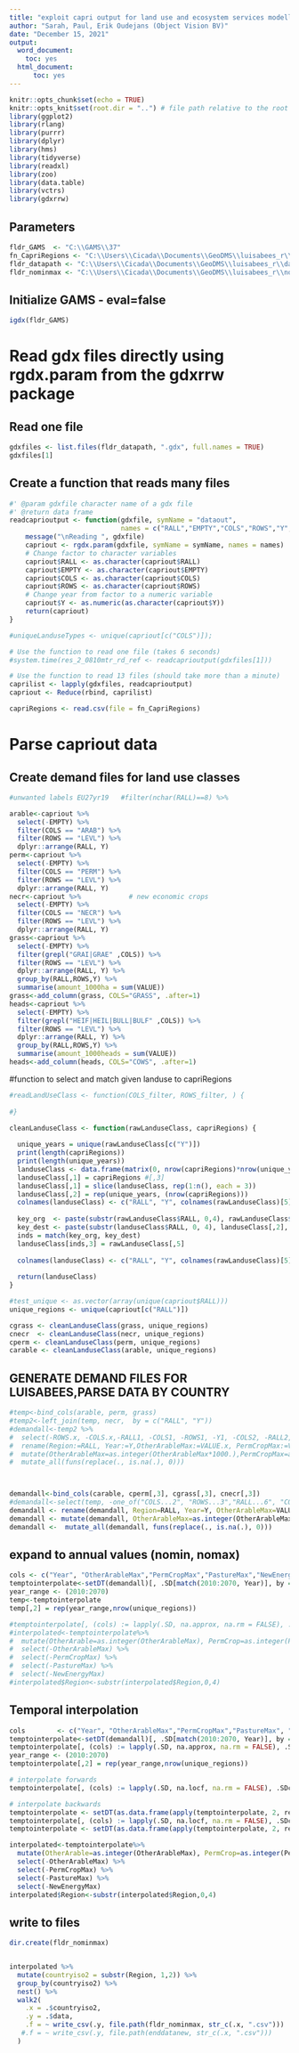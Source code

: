 ```yaml
---
title: "exploit capri output for land use and ecosystem services modelling"
author: "Sarah, Paul, Erik Oudejans (Object Vision BV)"
date: "December 15, 2021"
output:
  word_document: 
    toc: yes
  html_document: 
      toc: yes
---
```


```r
knitr::opts_chunk$set(echo = TRUE)
knitr::opts_knit$set(root.dir = "..") # file path relative to the root of the project directory
library(ggplot2)
library(rlang)
library(purrr)
library(dplyr)
library(hms)
library(tidyverse)
library(readxl)
library(zoo)
library(data.table)
library(vctrs)
library(gdxrrw)

```

## Parameters
```r

fldr_GAMS  <- "C:\\GAMS\\37"
fn_CapriRegions <- "C:\\Users\\Cicada\\Documents\\GeoDMS\\luisabees_r\\data\\CapriRegions.csv"
fldr_datapath <- "C:\\Users\\Cicada\\Documents\\GeoDMS\\luisabees_r\\data"           # input
fldr_nominmax <- "C:\\Users\\Cicada\\Documents\\GeoDMS\\luisabees_r\\nominmax"       # output

```

## Initialize GAMS - eval=false
```r
igdx(fldr_GAMS)
```

# Read gdx files directly using rgdx.param from the gdxrrw package
## Read one file
```r

gdxfiles <- list.files(fldr_datapath, ".gdx", full.names = TRUE)
gdxfiles[1]
```
## Create a function that reads many files
```r

#' @param gdxfile character name of a gdx file
#' @return data frame 
readcaprioutput <- function(gdxfile, symName = "dataout",
                            names = c("RALL","EMPTY","COLS","ROWS","Y","VALUE")){
    message("\nReading ", gdxfile)
    capriout <- rgdx.param(gdxfile, symName = symName, names = names)
    # Change factor to character variables
    capriout$RALL <- as.character(capriout$RALL)
    capriout$EMPTY <- as.character(capriout$EMPTY)
    capriout$COLS <- as.character(capriout$COLS)
    capriout$ROWS <- as.character(capriout$ROWS)
    # Change year from factor to a numeric variable
    capriout$Y <- as.numeric(as.character(capriout$Y))
    return(capriout)
}

#uniqueLanduseTypes <- unique(capriout[c("COLS")]);

# Use the function to read one file (takes 6 seconds)
#system.time(res_2_0810mtr_rd_ref <- readcaprioutput(gdxfiles[1]))

# Use the function to read 13 files (should take more than a minute)
caprilist <- lapply(gdxfiles, readcaprioutput)
capriout <- Reduce(rbind, caprilist)


```
```r
capriRegions <- read.csv(file = fn_CapriRegions)
```




# Parse capriout data
## Create demand files for land use classes
```r
#unwanted labels EU27yr19   #filter(nchar(RALL)==8) %>%

arable<-capriout %>% 
  select(-EMPTY) %>% 
  filter(COLS == "ARAB") %>%
  filter(ROWS == "LEVL") %>%
  dplyr::arrange(RALL, Y)
perm<-capriout %>% 
  select(-EMPTY) %>% 
  filter(COLS == "PERM") %>% 
  filter(ROWS == "LEVL") %>% 
  dplyr::arrange(RALL, Y)
necr<-capriout %>%            # new economic crops
  select(-EMPTY) %>% 
  filter(COLS == "NECR") %>% 
  filter(ROWS == "LEVL") %>% 
  dplyr::arrange(RALL, Y)
grass<-capriout %>% 
  select(-EMPTY) %>% 
  filter(grepl("GRAI|GRAE" ,COLS)) %>%
  filter(ROWS == "LEVL") %>% 
  dplyr::arrange(RALL, Y) %>%
  group_by(RALL,ROWS,Y) %>%
  summarise(amount_1000ha = sum(VALUE)) 
grass<-add_column(grass, COLS="GRASS", .after=1)
heads<-capriout %>% 
  select(-EMPTY) %>% 
  filter(grepl("HEIF|HEIL|BULL|BULF" ,COLS)) %>%
  filter(ROWS == "LEVL") %>%
  dplyr::arrange(RALL, Y) %>%
  group_by(RALL,ROWS,Y) %>%
  summarise(amount_1000heads = sum(VALUE)) 
heads<-add_column(heads, COLS="COWS", .after=1)
```


#function to select and match given landuse to capriRegions
```r
#readLandUseClass <- function(COLS_filter, ROWS_filter, ) {
  
#}

cleanLanduseClass <- function(rawLanduseClass, capriRegions) {
  
  unique_years = unique(rawLanduseClass[c("Y")])
  print(length(capriRegions))
  print(length(unique_years))
  landuseClass <- data.frame(matrix(0, nrow(capriRegions)*nrow(unique_years), 3))
  landuseClass[,1] = capriRegions #[,3]
  landuseClass[,1] = slice(landuseClass, rep(1:n(), each = 3))
  landuseClass[,2] = rep(unique_years, (nrow(capriRegions)))
  colnames(landuseClass) <- c("RALL", "Y", colnames(rawLanduseClass)[5])
  
  key_org  <- paste(substr(rawLanduseClass$RALL, 0,4), rawLanduseClass$Y, sep="", collapse=NULL)
  key_dest <- paste(substr(landuseClass$RALL, 0, 4), landuseClass[,2], sep="", collapse=NULL)
  inds = match(key_org, key_dest)
  landuseClass[inds,3] = rawLanduseClass[,5]
  
  colnames(landuseClass) <- c("RALL", "Y", colnames(rawLanduseClass)[5])
  
  return(landuseClass)
}

#test_unique <- as.vector(array(unique(capriout$RALL)))
unique_regions <- unique(capriout[c("RALL")])

cgrass <- cleanLanduseClass(grass, unique_regions)
cnecr  <- cleanLanduseClass(necr, unique_regions)
cperm <- cleanLanduseClass(perm, unique_regions)
carable <- cleanLanduseClass(arable, unique_regions)

```

## GENERATE DEMAND FILES FOR LUISABEES,PARSE DATA BY COUNTRY  
```r
#temp<-bind_cols(arable, perm, grass) 
#temp2<-left_join(temp, necr,  by = c("RALL", "Y"))
#demandall<-temp2 %>%
#  select(-ROWS.x, -COLS.x,-RALL1, -COLS1, -ROWS1, -Y1, -COLS2, -RALL2, -ROWS2, -Y2, -COLS.y,-ROWS.y) %>%
#  rename(Region:=RALL, Year:=Y,OtherArableMax:=VALUE.x, PermCropMax:=VALUE1,PastureMax:=amount_1000ha, NewEnergyMax:=VALUE.y)%>%
#  mutate(OtherArableMax=as.integer(OtherArableMax*1000.),PermCropMax=as.integer(PermCropMax*1000.),PastureMax=as.integer(PastureMax*1000.),New#EnergyMax=as.integer(NewEnergyMax*1000.)) %>%
#  mutate_all(funs(replace(., is.na(.), 0)))



demandall<-bind_cols(carable, cperm[,3], cgrass[,3], cnecr[,3])
#demandall<-select(temp, -one_of("COLS...2", "ROWS...3","RALL...6", "COLS...7", "ROWS...8", "Y...9", "COLS...12", "RALL...11", "ROWS...13", "Y...14"))
demandall <- rename(demandall, Region=RALL, Year=Y, OtherArableMax=VALUE, PermCropMax=...4, PastureMax=...5, NewEnergyMax=...6)
demandall <- mutate(demandall, OtherArableMax=as.integer(OtherArableMax*1000.),PermCropMax=as.integer(PermCropMax*1000.),PastureMax=as.integer(PastureMax*1000.),NewEnergyMax=as.integer(NewEnergyMax*1000.))
demandall <-  mutate_all(demandall, funs(replace(., is.na(.), 0)))

```

## expand to annual values (nomin, nomax)
```r
cols <- c("Year", "OtherArableMax","PermCropMax","PastureMax","NewEnergyMax")
temptointerpolate<-setDT(demandall)[, .SD[match(2010:2070, Year)], by = Region]
year_range <- (2010:2070)
temp<-temptointerpolate
temp[,2] = rep(year_range,nrow(unique_regions))

#temptointerpolate[, (cols) := lapply(.SD, na.approx, na.rm = FALSE), .SDcols = cols]
#interpolated<-temptointerpolate%>%  
#  mutate(OtherArable=as.integer(OtherArableMax), PermCrop=as.integer(PermCropMax),Pasture=as.integer(PastureMax), #NewEnergy=as.integer(NewEnergyMax)) %>%
#  select(-OtherArableMax) %>%
#  select(-PermCropMax) %>%
#  select(-PastureMax) %>%
#  select(-NewEnergyMax)
#interpolated$Region<-substr(interpolated$Region,0,4) 

```


## Temporal interpolation
```r
cols        <- c("Year", "OtherArableMax","PermCropMax","PastureMax", "NewEnergyMax")
temptointerpolate<-setDT(demandall)[, .SD[match(2010:2070, Year)], by = Region] 
temptointerpolate[, (cols) := lapply(.SD, na.approx, na.rm = FALSE), .SDcols = cols, by=Region] # actual interpolation (na.approx)
year_range <- (2010:2070)
temptointerpolate[,2] = rep(year_range,nrow(unique_regions))

# interpolate forwards
temptointerpolate[, (cols) := lapply(.SD, na.locf, na.rm = FALSE), .SDcols = cols, by=Region]

# interpolate backwards
temptointerpolate <- setDT(as.data.frame(apply(temptointerpolate, 2, rev)))
temptointerpolate[, (cols) := lapply(.SD, na.locf, na.rm = FALSE), .SDcols = cols, by=Region]
temptointerpolate <- setDT(as.data.frame(apply(temptointerpolate, 2, rev)))

interpolated<-temptointerpolate%>%  
  mutate(OtherArable=as.integer(OtherArableMax), PermCrop=as.integer(PermCropMax),Pasture=as.integer(PastureMax), NewEnergy=as.integer(NewEnergyMax)) %>%
  select(-OtherArableMax) %>%
  select(-PermCropMax) %>%
  select(-PastureMax) %>%
  select(-NewEnergyMax)
interpolated$Region<-substr(interpolated$Region,0,4)

```
## write to files 
```r



dir.create(fldr_nominmax)


interpolated %>% 
  mutate(countryiso2 = substr(Region, 1,2)) %>% 
  group_by(countryiso2) %>% 
  nest() %>% 
  walk2(
    .x = .$countryiso2,
    .y = .$data,
    .f = ~ write_csv(.y, file.path(fldr_nominmax, str_c(.x, ".csv")))
   #.f = ~ write_csv(.y, file.path(enddatanew, str_c(.x, ".csv")))
  )


```

<!-- ## expand to annual and min values -->
<!-- ```{r} -->
<!-- cols <- c("Year", "OtherArableMax","PermCropMax","PastureMax") -->
<!-- temptointerpolate<-setDT(demandall)[, .SD[match(2010:2070, Year)], by = Region]  -->
<!-- temptointerpolate[, (cols) := lapply(.SD, na.approx, na.rm = FALSE), .SDcols = cols] -->
<!-- interpolated<-temptointerpolate%>%   -->
<!--   add_column(OtherArableMin = 0, .before = "OtherArableMax")%>% -->
<!--   add_column(PermCropMin = 0, .before = "PermCropMax")%>% -->
<!--   add_column(PastureMin = 0, .before = "PastureMax")%>% -->
<!--   mutate(OtherArableMin=as.integer(OtherArableMax*0.7), PermCropMin=as.integer(PermCropMax*0.7),PastureMin=as.integer(PastureMax*0.7)) %>% -->
<!--   mutate(OtherArableMax=as.integer(OtherArableMax), PermCropMax=as.integer(PermCropMax),PastureMax=as.integer(PastureMax)) -->
<!-- interpolated$Region<-substr(interpolated$Region,0,4) -->

<!-- ``` -->
<!-- #countries<-unique(substr(arable$RALL,1,2)) -->
<!-- ## write to files  -->
<!-- ```{r} -->

<!-- enddata <- "C:\\LUISETTA\\Rproject\\capri4luisabees\\enddata_july2019" -->
<!-- #enddatanew <- "E:/dev/CAPRI/capri4luisabees/enddatanew/" -->

<!-- interpolated  -->

<!-- interpolated %>%  -->
<!--   mutate(countryiso2 = substr(Region, 1,2)) %>%  -->
<!--   group_by(countryiso2) %>%  -->
<!--   nest() %>%  -->
<!--   walk2( -->
<!--     .x = .$countryiso2, -->
<!--     .y = .$data, -->
<!--    .f = ~ write_csv(.y, file.path(enddata, str_c(.x, "_new.csv"))) -->
<!--    #.f = ~ write_csv(.y, file.path(enddatanew, str_c(.x, ".csv"))) -->
<!--   ) -->
<!-- ``` -->

